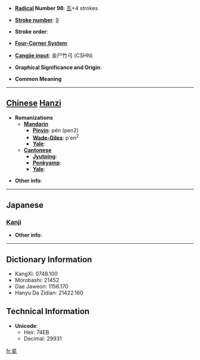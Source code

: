 * '''[[Wiktionary:Chinese radical index| Radical]] Number 98''': [[Wiktionary:Chinese radical index 瓦|瓦]]+4 strokes

* '''[[Wiktionary:Chinese total strokes index|Stroke number]]''': [[Wiktionary:Chinese total strokes index 9|9]]

* '''Stroke order''': 

* '''[[Wiktionary:Chinese four corner index|Four-Corner System]]''': 

* '''[[Wiktionary:Chinese Cangjie index|Cangjie input]]''': 金尸竹弓 (CSHN)

* '''Graphical Significance and Origin''': 

* '''Common Meaning'''

----

== [[Chinese]] [[Hanzi]] ==

* '''Romanizations'''
** '''[[Mandarin]]'''
*** '''[[Pinyin]]''': pén (pen2)
*** '''[[Wade-Giles]]''': p'en<sup>2</sup>
*** '''[[Yale]]''': 
** '''[[Cantonese]]'''
*** '''[[Jyutping]]''':
*** '''[[Penkyamp]]''': 
*** '''[[Yale]]''': 

* '''Other info''': 

----

==Japanese==
===[[Kanji]]===
{{kanji|on readings=[[ほん]] (hon), [[ぼん]] (bon)|kun readings=[[ほとぎ]] (hotogi), [[あふれる]] (afureru)}}

* '''Other info''':  

----

== Dictionary Information ==

* KangXi: 0748.100
* Morobashi: 21452
* Dae Jaweon: 1156.170
* Hanyu Da Zidian: 21422.160

== Technical Information ==

* '''Unicode''':
** Hex: 74EB
** Decimal: 29931

[[fr:瓫]]